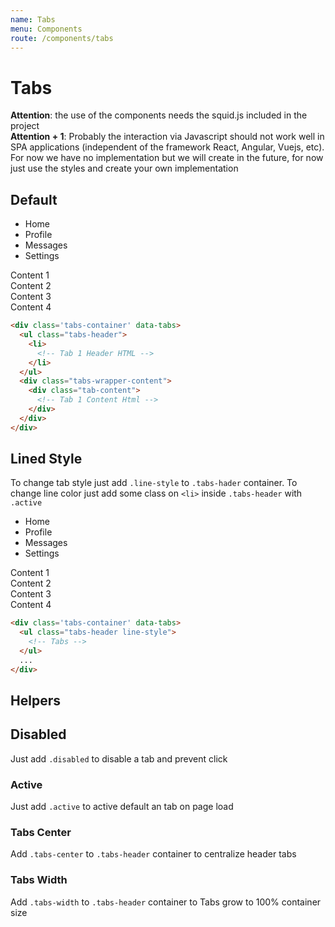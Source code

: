 ```yaml
---
name: Tabs
menu: Components
route: /components/tabs
---
```


# Tabs

<div class='box black'>
  <strong>Attention</strong>: the use of the components needs the <span class='pink'>squid.js</span> included in the project
</div>

<div class='box black'>
  <strong>Attention + 1</strong>: Probably the interaction via Javascript should not work well in SPA applications (independent of the framework React, Angular, Vuejs, etc). For now we have no implementation but we will create in the future, for now just use the styles and create your own implementation
</div>

## Default

<div class='mb-3 tabs-container box' data-tabs>
  <ul class="tabs-header">
    <li
      class='active'
    >
      Home
    </li>
    <li>
      Profile
    </li>
    <li>
      Messages
    </li>
    <li>
      Settings
    </li>
  </ul>
  <div class="tabs-wrapper-content">
    <div class="tab-content">
      Content 1
    </div>
    <div class="tab-content">
      Content 2
    </div>
    <div class="tab-content">
      Content 3
    </div>
    <div class="tab-content">
      Content 4
    </div>
  </div>
</div>

```html
<div class='tabs-container' data-tabs>
  <ul class="tabs-header">
    <li>
      <!-- Tab 1 Header HTML -->
    </li>
  </ul>
  <div class="tabs-wrapper-content">
    <div class="tab-content">
      <!-- Tab 1 Content Html -->
    </div>
  </div>
</div>
```

## Lined Style

To change tab style just add `.line-style` to `.tabs-hader` container.
To change line color just add some class on `<li>` inside `.tabs-header` with `.active`

<div class='mb-3 tabs-container box' data-tabs>
  <ul class="tabs-header line-style">
    <li
      class='active'
    >
      Home
    </li>
    <li>
      Profile
    </li>
    <li>
      Messages
    </li>
    <li>
      Settings
    </li>
  </ul>
  <div class="tabs-wrapper-content">
    <div class="tab-content">
      Content 1
    </div>
    <div class="tab-content">
      Content 2
    </div>
    <div class="tab-content">
      Content 3
    </div>
    <div class="tab-content">
      Content 4
    </div>
  </div>
</div>

```html
<div class='tabs-container' data-tabs>
  <ul class="tabs-header line-style">
    <!-- Tabs -->
  </ul>
  ...
</div>
```

## Helpers

## Disabled
Just add `.disabled` to disable a tab and prevent click

### Active
Just add `.active` to active default an tab on page load

### Tabs Center
Add `.tabs-center` to `.tabs-header` container to centralize header tabs

### Tabs Width
Add `.tabs-width` to `.tabs-header` container to Tabs grow to 100% container size
